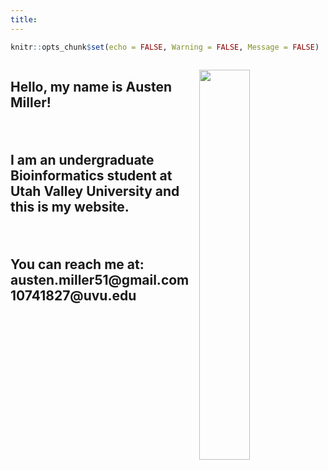 ```yaml
---
title:
---
```


```r
knitr::opts_chunk$set(echo = FALSE, Warning = FALSE, Message = FALSE)
```

<div style="overflow: auto;">
  <img src="./media/walk.jpg" style="float: right; margin: 0 0 10px 10px; width: 40%;">
  
  <h2>Hello, my name is Austen Miller!
  
  <br>

  <p>I am an undergraduate Bioinformatics student at Utah Valley University and this is my website.</p></h2><br>
  
  <h2><p>You can reach me at:  
  <strong>austen.miller51@gmail.com</strong>  
  <strong>10741827@uvu.edu</strong></p></h2><br>
  
</div>



